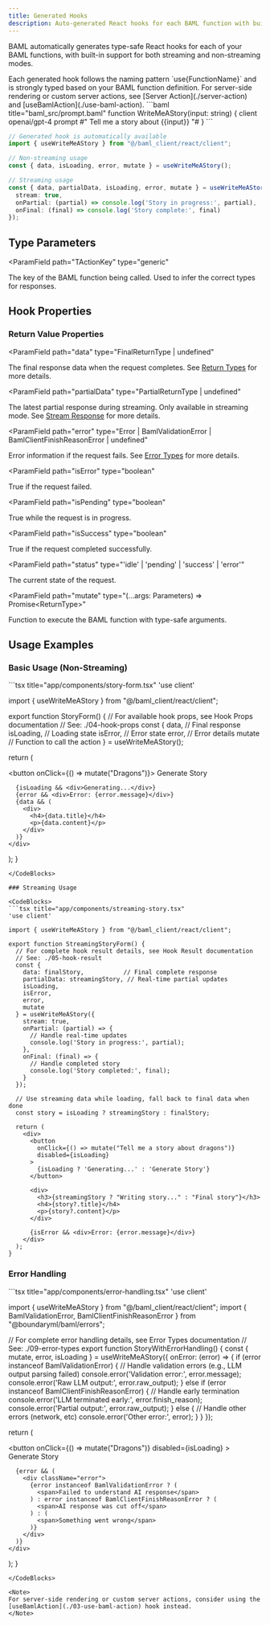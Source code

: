 ```yaml
---
title: Generated Hooks
description: Auto-generated React hooks for each BAML function with built-in streaming support
---
```


BAML automatically generates type-safe React hooks for each of your BAML functions, with built-in support for both streaming and non-streaming modes.

<Warning>
  Each generated hook follows the naming pattern `use{FunctionName}` and is strongly typed based on your BAML function definition. For server-side rendering or custom server actions, see [Server Action](./server-action) and [useBamlAction](./use-baml-action).
</Warning>

<CodeBlocks>
```baml title="baml_src/prompt.baml"
function WriteMeAStory(input: string) {
  client openai/gpt-4
  prompt #"
    Tell me a story about {{input}}
  "#
}
```

```typescript title="Generated Hook Usage"
// Generated hook is automatically available
import { useWriteMeAStory } from "@/baml_client/react/client";

// Non-streaming usage
const { data, isLoading, error, mutate } = useWriteMeAStory();

// Streaming usage
const { data, partialData, isLoading, error, mutate } = useWriteMeAStory({
  stream: true,
  onPartial: (partial) => console.log('Story in progress:', partial),
  onFinal: (final) => console.log('Story complete:', final)
});
```
</CodeBlocks>

## Type Parameters

<ParamField
  path="TActionKey"
  type="generic"
>
  The key of the BAML function being called. Used to infer the correct types for responses.
</ParamField>

## Hook Properties

### Return Value Properties

<ParamField
  path="data"
  type="FinalReturnType<TActionKey> | undefined"
>
  The final response data when the request completes. See [Return Types](./return-types) for more details.
</ParamField>

<ParamField
  path="partialData"
  type="PartialReturnType<TActionKey> | undefined"
>
  The latest partial response during streaming. Only available in streaming mode. See [Stream Response](./stream-response) for more details.
</ParamField>

<ParamField
  path="error"
  type="Error | BamlValidationError | BamlClientFinishReasonError | undefined"
>
  Error information if the request fails. See [Error Types](./error-types) for more details.
</ParamField>

<ParamField
  path="isError"
  type="boolean"
>
  True if the request failed.
</ParamField>

<ParamField
  path="isPending"
  type="boolean"
>
  True while the request is in progress.
</ParamField>

<ParamField
  path="isSuccess"
  type="boolean"
>
  True if the request completed successfully.
</ParamField>

<ParamField
  path="status"
  type="'idle' | 'pending' | 'success' | 'error'"
>
  The current state of the request.
</ParamField>

<ParamField
  path="mutate"
  type="(...args: Parameters<TActionKey>) => Promise<ReturnType<TActionKey>>"
>
  Function to execute the BAML function with type-safe arguments.
</ParamField>

## Usage Examples

### Basic Usage (Non-Streaming)

<CodeBlocks>
```tsx title="app/components/story-form.tsx"
'use client'

import { useWriteMeAStory } from "@/baml_client/react/client";

export function StoryForm() {
  // For available hook props, see Hook Props documentation
  // See: ./04-hook-props
  const {
    data,          // Final response
    isLoading,     // Loading state
    isError,       // Error state
    error,         // Error details
    mutate        // Function to call the action
  } = useWriteMeAStory();

  return (
    <div>
      <button onClick={() => mutate("Dragons")}>
        Generate Story
      </button>

      {isLoading && <div>Generating...</div>}
      {error && <div>Error: {error.message}</div>}
      {data && (
        <div>
          <h4>{data.title}</h4>
          <p>{data.content}</p>
        </div>
      )}
    </div>
  );
}
```
</CodeBlocks>

### Streaming Usage

<CodeBlocks>
```tsx title="app/components/streaming-story.tsx"
'use client'

import { useWriteMeAStory } from "@/baml_client/react/client";

export function StreamingStoryForm() {
  // For complete hook result details, see Hook Result documentation
  // See: ./05-hook-result
  const {
    data: finalStory,           // Final complete response
    partialData: streamingStory, // Real-time partial updates
    isLoading,
    isError,
    error,
    mutate
  } = useWriteMeAStory({
    stream: true,
    onPartial: (partial) => {
      // Handle real-time updates
      console.log('Story in progress:', partial);
    },
    onFinal: (final) => {
      // Handle completed story
      console.log('Story completed:', final);
    }
  });

  // Use streaming data while loading, fall back to final data when done
  const story = isLoading ? streamingStory : finalStory;

  return (
    <div>
      <button
        onClick={() => mutate("Tell me a story about dragons")}
        disabled={isLoading}
      >
        {isLoading ? 'Generating...' : 'Generate Story'}
      </button>

      <div>
        <h3>{streamingStory ? "Writing story..." : "Final story"}</h3>
        <h4>{story?.title}</h4>
        <p>{story?.content}</p>
      </div>

      {isError && <div>Error: {error.message}</div>}
    </div>
  );
}
```
</CodeBlocks>

### Error Handling

<CodeBlocks>
```tsx title="app/components/error-handling.tsx"
'use client'

import { useWriteMeAStory } from "@/baml_client/react/client";
import { BamlValidationError, BamlClientFinishReasonError } from "@boundaryml/baml/errors";

// For complete error handling details, see Error Types documentation
// See: ./09-error-types
export function StoryWithErrorHandling() {
  const { mutate, error, isLoading } = useWriteMeAStory({
    onError: (error) => {
      if (error instanceof BamlValidationError) {
        // Handle validation errors (e.g., LLM output parsing failed)
        console.error('Validation error:', error.message);
        console.error('Raw LLM output:', error.raw_output);
      } else if (error instanceof BamlClientFinishReasonError) {
        // Handle early termination
        console.error('LLM terminated early:', error.finish_reason);
        console.error('Partial output:', error.raw_output);
      } else {
        // Handle other errors (network, etc)
        console.error('Other error:', error);
      }
    }
  });

  return (
    <div>
      <button
        onClick={() => mutate("Dragons")}
        disabled={isLoading}
      >
        Generate Story
      </button>

      {error && (
        <div className="error">
          {error instanceof BamlValidationError ? (
            <span>Failed to understand AI response</span>
          ) : error instanceof BamlClientFinishReasonError ? (
            <span>AI response was cut off</span>
          ) : (
            <span>Something went wrong</span>
          )}
        </div>
      )}
    </div>
  );
}
```
</CodeBlocks>

<Note>
For server-side rendering or custom server actions, consider using the [useBamlAction](./03-use-baml-action) hook instead.
</Note>
